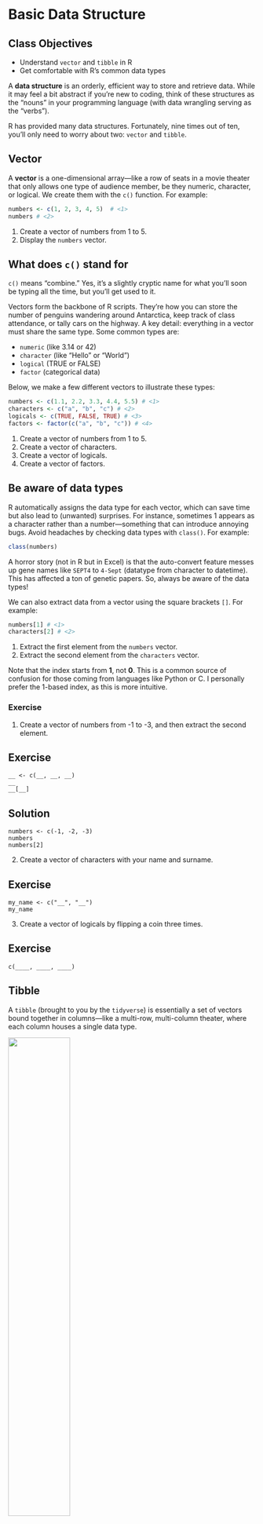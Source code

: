 # Basic Data Structure

::: {.callout-note}
## Class Objectives
- Understand `vector` and `tibble` in R
- Get comfortable with R’s common data types
:::

A **data structure** is an orderly, efficient way to store and retrieve data. While it may feel a bit abstract if you’re new to coding, think of these structures as the “nouns” in your programming language (with data wrangling serving as the “verbs”).

R has provided many data structures. Fortunately, nine times out of ten, you’ll only need to worry about two: `vector` and `tibble`.

## Vector
A **vector** is a one-dimensional array—like a row of seats in a movie theater that only allows one type of audience member, be they numeric, character, or logical. We create them with the `c()` function. For example:
```r
numbers <- c(1, 2, 3, 4, 5)  # <1>
numbers # <2>
```
1. Create a vector of numbers from 1 to 5.
2. Display the `numbers` vector.

::: {.callout-tip collapse="true"}
## What does `c()` stand for
`c()` means "combine." Yes, it’s a slightly cryptic name for what you’ll soon be typing all the time, but you’ll get used to it.
:::

Vectors form the backbone of R scripts. They’re how you can store the number of penguins wandering around Antarctica, keep track of class attendance, or tally cars on the highway. A key detail: everything in a vector must share the same type. Some common types are:

- `numeric` (like 3.14 or 42)
- `character` (like "Hello" or "World")
- `logical` (TRUE or FALSE)
- `factor` (categorical data)

Below, we make a few different vectors to illustrate these types:
```r
numbers <- c(1.1, 2.2, 3.3, 4.4, 5.5) # <1>
characters <- c("a", "b", "c") # <2>
logicals <- c(TRUE, FALSE, TRUE) # <3>
factors <- factor(c("a", "b", "c")) # <4>
```
1. Create a vector of numbers from 1 to 5.
2. Create a vector of characters.
3. Create a vector of logicals.
4. Create a vector of factors.

::: {.callout-tip}
## Be aware of data types
R automatically assigns the data type for each vector, which can save time but also lead to (unwanted) surprises. For instance, sometimes 1 appears as a character rather than a number—something that can introduce annoying bugs. Avoid headaches by checking data types with `class()`. For example:
```r
class(numbers) 
```   

A horror story (not in R but in Excel) is that the auto-convert feature messes up gene names like `SEPT4` to `4-Sept` (datatype from character to datetime). This has affected a ton of genetic papers. So, always be aware of the data types!
:::

We can also extract data from a vector using the square brackets `[]`. For example:
```r
numbers[1] # <1>
characters[2] # <2>
```
1. Extract the first element from the `numbers` vector.
2. Extract the second element from the `characters` vector.

Note that the index starts from **1**, not **0**. This is a common source of confusion for those coming from languages like Python or C. I personally prefer the 1-based index, as this is more intuitive.

### Exercise {-}
1. Create a vector of numbers from -1 to -3, and then extract the second element.

::: {.panel-tabset}
## Exercise
```webr
__ <- c(__, __, __)
__
__[__]
```

## Solution
```webr
numbers <- c(-1, -2, -3)
numbers
numbers[2]
```
:::

2. Create a vector of characters with your name and surname.
  
::: {.panel-tabset}
## Exercise
```webr
my_name <- c("__", "__")
my_name
```
:::

3. Create a vector of logicals by flipping a coin three times.

::: {.panel-tabset}
## Exercise
```webr
c(____, ____, ____)
```
:::

## Tibble
A `tibble` (brought to you by the `tidyverse`) is essentially a set of vectors bound together in columns—like a multi-row, multi-column theater, where each column houses a single data type.

![](img/datastructure_tibble.png){width=50%}

As a simple xample,
```r
library(tidyverse) # <1>
tibble( # <2>
    x = c(1, 2, 3),  # <3>
    y = c("a", "b", "c"), # <4>
    z = c(TRUE, FALSE, TRUE) # <5>
) # <6>
```
1. Load the `tidyverse` package, as `tibble` is from it.
2. Create a tibble.
3. Create the first column as a vector of numbers from 1 to 3.
4. Create the second column as a vector of characters.
5. Create the third column as a vector of logicals.
6. Always remember to close the function with a parenthesis.

::: {.callout-tip collapse="true"}
## Another way to write `tibble`
There is another equivalent way of writing it *rowwisely*. For example,:
```r
tribble( # <1>
  ~x, ~y, # <2>
  1, "a", # <3>
  2, "b", 
  3, "c"
)
```
1. Create a tibble rowwisely (note the function name is different from `tibble`).
2. Define the column names.
3. Define the first row.

This is perfect when typing in smaller datasets by hand.
:::

Tibbles come with plenty of benefits over base R’s classic `data frame`—particularly in how they track and preserve data types. You’ll notice each column explicitly labeled as `dbl` (double) or `chr` (character), which can save you from those frustrating mysteries where your numeric data gets disguised as text.

Tibbles also enforce a neat and consistent data layout, called `Tidy Data`, which is a godsend when you’re dealing with other people’s messy spreadsheets. Quoting from Hadley Wickham ([link](https://www.jstatsoft.org/article/view/v059i10)):

> Tidy datasets are easy to manipulate, model and visualize, and have a specific structure: each variable is a column, each observation is a row, and each type of observational unit is a table.

![From https://r4ds.hadley.nz/data-tidy.html](img/datastructure_tibble2.png){width=100%}

We will learn more about working with `tibble` more in the next sections, but for now, let’s move on to our example dataset.

### Exercise {-}
Create a tibble with the following columns:

- `name` with your name and surname
- `age` with your age
- `is_student` with a logical value
  
::: {.panel-tabset}
## Exercise
```webr
library(tidyverse)
info <- tibble(
  name = c("__", "__"),
  age = c(__, __),
  is_student = c(__, __)
)
info
```

## Solution
```webr
library(tidyverse)
info <- tibble(
  name = c("John Doe", "Jane Doe"),
  age = c(25, 30),
  is_student = c(TRUE, FALSE)
)
info
```
:::

## Our example dataset: `penguins`
We’ll soon learn how to import data (another comedic ordeal in itself), but for now, let’s borrow the `penguins` dataset from the `palmerpenguins` package. It covers three penguin species—Adelie, Chinstrap, and Gentoo—and gives us some useful variables to play with. Who doesn’t love penguins?

![Artwork by allison_horst](img/penguins.png)

First things first, let us load the `penguins` dataset.
```r
# install.packages("palmerpenguins")   # <1>
library(palmerpenguins) # <2>
data(package = "palmerpenguins") # <3>
```
1. If you have not installed the `palmerpenguins` package, you can install it by uncommenting this line.
2. Load the `palmerpenguins` package.
3. Load the `penguins` dataset.

## Take a Look at your Data
As a first rule, always, always take a look at your data.  The simplest way is simply to print it out:
```r
penguins # <1>
``` 
1. Display the `penguins` dataset.

This prints about the first couple rows of the dataset (another reason to love `tibble` over `data frame` in base R).

You may notice some `NA` values in the dataset. These are missing values, which are common in real-world datasets. We’ll learn how to handle them later.

## A more structured view
If you’d like a better view of your dataset, try the `skim()` function from the `skimr` package:
```r
pacman::p_load(skimr) # <1>
skim(penguins) # <2>
```
1. Load the `skimr` package.
2. Display the summary of the `penguins` dataset.

Think of `skim()` as your quick backstage pass, telling you how many rows, columns, missing values, and data types you’re dealing with. Trust me, a few seconds spent peeking at your data can save hours of confusion down the line.

### Exercise {-}
`iris` is a widely-used dataset of plant traits. It is a default dataset in R. Take a look at the `iris` dataset using the `skim()` function.
  
::: {.panel-tabset}
## Exercise
```webr
library(___)
skim(___)
```

## Solution
```webr
library(skimr)
skim(iris)
```
:::